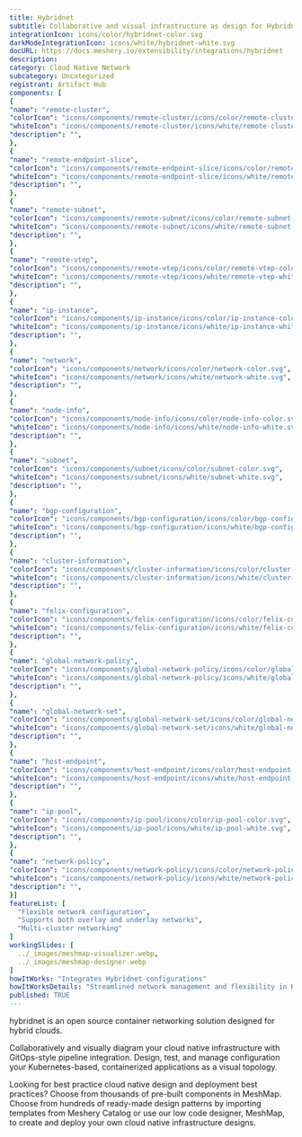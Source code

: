 ```yaml
---
title: Hybridnet
subtitle: Collaborative and visual infrastructure as design for Hybridnet
integrationIcon: icons/color/hybridnet-color.svg
darkModeIntegrationIcon: icons/white/hybridnet-white.svg
docURL: https://docs.meshery.io/extensibility/integrations/hybridnet
description: 
category: Cloud Native Network
subcategory: Uncategorized
registrant: Artifact Hub
components: [
{
"name": "remote-cluster",
"colorIcon": "icons/components/remote-cluster/icons/color/remote-cluster-color.svg",
"whiteIcon": "icons/components/remote-cluster/icons/white/remote-cluster-white.svg",
"description": "",
},
{
"name": "remote-endpoint-slice",
"colorIcon": "icons/components/remote-endpoint-slice/icons/color/remote-endpoint-slice-color.svg",
"whiteIcon": "icons/components/remote-endpoint-slice/icons/white/remote-endpoint-slice-white.svg",
"description": "",
},
{
"name": "remote-subnet",
"colorIcon": "icons/components/remote-subnet/icons/color/remote-subnet-color.svg",
"whiteIcon": "icons/components/remote-subnet/icons/white/remote-subnet-white.svg",
"description": "",
},
{
"name": "remote-vtep",
"colorIcon": "icons/components/remote-vtep/icons/color/remote-vtep-color.svg",
"whiteIcon": "icons/components/remote-vtep/icons/white/remote-vtep-white.svg",
"description": "",
},
{
"name": "ip-instance",
"colorIcon": "icons/components/ip-instance/icons/color/ip-instance-color.svg",
"whiteIcon": "icons/components/ip-instance/icons/white/ip-instance-white.svg",
"description": "",
},
{
"name": "network",
"colorIcon": "icons/components/network/icons/color/network-color.svg",
"whiteIcon": "icons/components/network/icons/white/network-white.svg",
"description": "",
},
{
"name": "node-info",
"colorIcon": "icons/components/node-info/icons/color/node-info-color.svg",
"whiteIcon": "icons/components/node-info/icons/white/node-info-white.svg",
"description": "",
},
{
"name": "subnet",
"colorIcon": "icons/components/subnet/icons/color/subnet-color.svg",
"whiteIcon": "icons/components/subnet/icons/white/subnet-white.svg",
"description": "",
},
{
"name": "bgp-configuration",
"colorIcon": "icons/components/bgp-configuration/icons/color/bgp-configuration-color.svg",
"whiteIcon": "icons/components/bgp-configuration/icons/white/bgp-configuration-white.svg",
"description": "",
},
{
"name": "cluster-information",
"colorIcon": "icons/components/cluster-information/icons/color/cluster-information-color.svg",
"whiteIcon": "icons/components/cluster-information/icons/white/cluster-information-white.svg",
"description": "",
},
{
"name": "felix-configuration",
"colorIcon": "icons/components/felix-configuration/icons/color/felix-configuration-color.svg",
"whiteIcon": "icons/components/felix-configuration/icons/white/felix-configuration-white.svg",
"description": "",
},
{
"name": "global-network-policy",
"colorIcon": "icons/components/global-network-policy/icons/color/global-network-policy-color.svg",
"whiteIcon": "icons/components/global-network-policy/icons/white/global-network-policy-white.svg",
"description": "",
},
{
"name": "global-network-set",
"colorIcon": "icons/components/global-network-set/icons/color/global-network-set-color.svg",
"whiteIcon": "icons/components/global-network-set/icons/white/global-network-set-white.svg",
"description": "",
},
{
"name": "host-endpoint",
"colorIcon": "icons/components/host-endpoint/icons/color/host-endpoint-color.svg",
"whiteIcon": "icons/components/host-endpoint/icons/white/host-endpoint-white.svg",
"description": "",
},
{
"name": "ip-pool",
"colorIcon": "icons/components/ip-pool/icons/color/ip-pool-color.svg",
"whiteIcon": "icons/components/ip-pool/icons/white/ip-pool-white.svg",
"description": "",
},
{
"name": "network-policy",
"colorIcon": "icons/components/network-policy/icons/color/network-policy-color.svg",
"whiteIcon": "icons/components/network-policy/icons/white/network-policy-white.svg",
"description": "",
}]
featureList: [
  "Flexible network configuration",
  "Supports both overlay and underlay networks",
  "Multi-cluster networking"
]
workingSlides: [
  ../_images/meshmap-visualizer.webp,
  ../_images/meshmap-designer.webp
]
howItWorks: "Integrates Hybridnet configurations"
howItWorksDetails: "Streamlined network management and flexibility in Kubernetes"
published: TRUE
---
```

<p>
hybridnet is an open source container networking solution designed for hybrid clouds.


</p>
<p>
    Collaboratively and visually diagram your cloud native infrastructure with GitOps-style pipeline integration. Design, test, and manage configuration your Kubernetes-based, containerized applications as a visual topology.
</p>
<p>
    Looking for best practice cloud native design and deployment best practices? Choose from thousands of pre-built components in MeshMap. Choose from hundreds of ready-made design patterns by importing templates from Meshery Catalog or use our low code designer, MeshMap, to create and deploy your own cloud native infrastructure designs.
</p>
